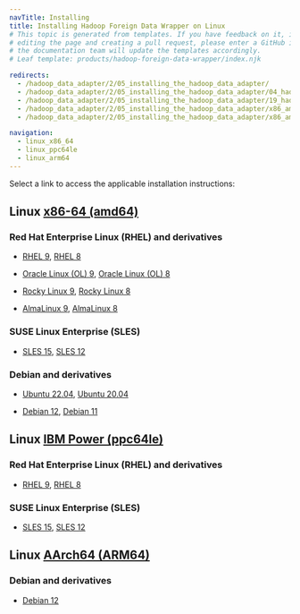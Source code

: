 ```yaml
---
navTitle: Installing
title: Installing Hadoop Foreign Data Wrapper on Linux
# This topic is generated from templates. If you have feedback on it, instead of
# editing the page and creating a pull request, please enter a GitHub issue and
# the documentation team will update the templates accordingly.
# Leaf template: products/hadoop-foreign-data-wrapper/index.njk

redirects:
  - /hadoop_data_adapter/2/05_installing_the_hadoop_data_adapter/
  - /hadoop_data_adapter/2/05_installing_the_hadoop_data_adapter/04_hadoop_centos7_x86/
  - /hadoop_data_adapter/2/05_installing_the_hadoop_data_adapter/19_hadoop_sles12_ppcle/
  - /hadoop_data_adapter/2/05_installing_the_hadoop_data_adapter/x86_amd64/01_hadoop_rhel8_x86/
  - /hadoop_data_adapter/2/05_installing_the_hadoop_data_adapter/x86_amd64/02_hadoop_other_linux8_x86/

navigation:
  - linux_x86_64
  - linux_ppc64le
  - linux_arm64
---
```


Select a link to access the applicable installation instructions:

## Linux [x86-64 (amd64)](linux_x86_64)

### Red Hat Enterprise Linux (RHEL) and derivatives

- [RHEL 9](linux_x86_64/hadoop_rhel_9), [RHEL 8](linux_x86_64/hadoop_rhel_8)

- [Oracle Linux (OL) 9](linux_x86_64/hadoop_rhel_9), [Oracle Linux (OL) 8](linux_x86_64/hadoop_rhel_8)

- [Rocky Linux 9](linux_x86_64/hadoop_other_linux_9), [Rocky Linux 8](linux_x86_64/hadoop_other_linux_8)

- [AlmaLinux 9](linux_x86_64/hadoop_other_linux_9), [AlmaLinux 8](linux_x86_64/hadoop_other_linux_8)

### SUSE Linux Enterprise (SLES)

- [SLES 15](linux_x86_64/hadoop_sles_15), [SLES 12](linux_x86_64/hadoop_sles_12)

### Debian and derivatives

- [Ubuntu 22.04](linux_x86_64/hadoop_ubuntu_22), [Ubuntu 20.04](linux_x86_64/hadoop_ubuntu_20)

- [Debian 12](linux_x86_64/hadoop_debian_12), [Debian 11](linux_x86_64/hadoop_debian_11)

## Linux [IBM Power (ppc64le)](linux_ppc64le)

### Red Hat Enterprise Linux (RHEL) and derivatives

- [RHEL 9](linux_ppc64le/hadoop_rhel_9), [RHEL 8](linux_ppc64le/hadoop_rhel_8)

### SUSE Linux Enterprise (SLES)

- [SLES 15](linux_ppc64le/hadoop_sles_15), [SLES 12](linux_ppc64le/hadoop_sles_12)

## Linux [AArch64 (ARM64)](linux_arm64)

### Debian and derivatives

- [Debian 12](linux_arm64/hadoop_debian_12)
